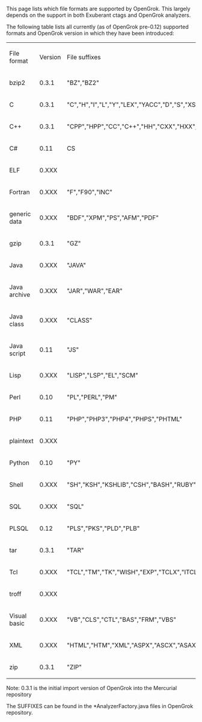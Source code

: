 This page lists which file formats are supported by OpenGrok. This largely depends on the support in both Exuberant ctags and OpenGrok analyzers.

The following table lists all currently (as of OpenGrok pre-0.12) supported formats and OpenGrok version in which they have been introduced:

{|
|File format
|Version
|File suffixes
|-
|bzip2
|0.3.1
|"BZ","BZ2"
|-
|C
|0.3.1
|"C","H","I","L","Y","LEX","YACC","D","S","XS","X"
|-
|C++
|0.3.1
|"CPP","HPP","CC","C++","HH","CXX","HXX","TXX"
|-
|C#
|0.11
|CS
|-
|ELF
|0.XXX
|
|-
|Fortran
|0.XXX
|"F","F90","INC"
|-
|generic data
|0.XXX
|"BDF","XPM","PS","AFM","PDF"
|-
|gzip
|0.3.1
|"GZ"
|-
|Java
|0.XXX
|"JAVA"
|-
|Java archive
|0.XXX
|"JAR","WAR","EAR"
|-
|Java class
|0.XXX
|"CLASS"
|-
|Java script
|0.11
|"JS"
|-
|Lisp
|0.XXX
|"LISP","LSP","EL","SCM"
|-
|Perl
|0.10
|"PL","PERL","PM"
|-
|PHP
|0.11
|"PHP","PHP3","PHP4","PHPS","PHTML"
|-
|plaintext
|0.XXX
|
|-
|Python
|0.10
|"PY"
|-
|Shell
|0.XXX
|"SH","KSH","KSHLIB","CSH","BASH","RUBY","RB","P5","AWK","GMK","CONF","COM","SPEC","FLG","XCL"
|-
|SQL
|0.XXX
|"SQL"
|-
|PLSQL
|0.12
|"PLS","PKS","PLD","PLB"
|-
|tar
|0.3.1
|"TAR"
|-
|Tcl
|0.XXX
|"TCL","TM","TK","WISH","EXP","TCLX","ITCL","ITK"
|-
|troff
|0.XXX
|
|-
|Visual basic
|0.XXX
|"VB","CLS","CTL","BAS","FRM","VBS"
|-
|XML
|0.XXX
|"HTML","HTM","XML","ASPX","ASCX","ASAX","MASTER","XAML"
|-
|zip
|0.3.1
|"ZIP"
|}


Note: 0.3.1 is the initial import version of OpenGrok into the Mercurial repository

The SUFFIXES can be found in the *AnalyzerFactory.java files in OpenGrok repository.